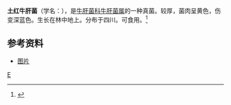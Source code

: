 {{Speciesbox
| taxon = Boletus craspedrus 
| authority = Mass.
}}
'''土红牛肝菌'''（学名：{{lang-la|Boletus craspedrus}}），是[[牛肝菌科|牛肝菌科]][[牛肝菌属|牛肝菌属]]的一种真菌。较厚，菌肉呈黄色，伤变深蓝色。生长在林中地上。分布于四川。可食用。<ref>{{cite web |title=土红牛肝菌 |url=http://www.kanmogu.com/encyclopedia_show.aspx?id=2220 |website=云南野生菌信息港 |access-date=2021-03-23 |archive-date=2019-06-20 |archive-url=https://web.archive.org/web/20190620025015/http://kanmogu.com/encyclopedia_show.aspx?id=2220 }}</ref>

==参考资料==
{{reflist}}
* [http://www.kanmogu.com/upload/201404/07/201404071007538497.jpg 图片] {{Wayback|url=http://www.kanmogu.com/upload/201404/07/201404071007538497.jpg |date=20190831012530 }}

{{taxonbar}}
[[Category:_牛肝菌属|E]]